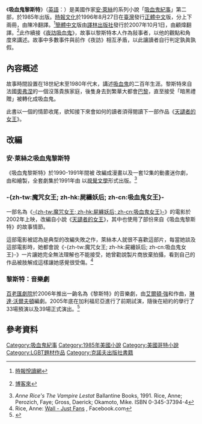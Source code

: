 {{noteTA
|T=zh-tw:吸血鬼黎斯特; zh-cn:吸血鬼莱斯特;
|G1=Show
|1=zh-tw:吸血鬼黎斯特; zh-cn:吸血鬼莱斯特;
|2=zh-tw:安·萊絲; zh-hk:安妮·萊絲; zh-cn:安妮·赖斯;
|3=zh-tw:萊絲; zh-hk:萊絲; zh-cn:赖斯;
|4=zh-tw:吸血鬼紀事; zh-hk:吸血鬼大全; zh-cn:吸血鬼编年史;
|5=zh-hant:哥德; zh-hans:哥特;
|6=zh-tw:黎斯特; zh-cn:莱斯特;
|7=zh-tw:天譴者的女王; zh-cn:吸血鬼女王;
}}

{{Infobox book
| name          = 吸血鬼黎斯特<br />{{lang|en|''The Vampire Lestat''}}
| title_orig     = {{lang|en|''The Vampire Lestat''}}
| image         = The Vampire Lestat (Original Edition cover).jpg
| border        = yes
| caption       = 初版精裝本封面
| author        = [[安·萊絲|安·萊絲]]
| country       = {{USA}}
| language      = [[英語|英語]]
| series        = [[吸血鬼紀事|吸血鬼紀事]]
| subject       = 
| genre         = [[哥德小說|哥德]]，[[恐怖小說|恐怖]]
| pub_date     = {{flagicon|USA}} 1985年<br />{{flagicon|ROC}} 1996年<br />{{flagicon|PRC}} 2007年
| publisher     = {{tsl|en|Alfred A. Knopf|艾佛瑞·A·克諾夫}}
| media_type    = [[精裝書|精裝書]]，[[平裝書|平裝書]]
| pages         = 560頁
| isbn          = 1-127-49040-0
| congress      = 
| oclc          =
| preceded_by   = 《[[夜訪吸血鬼_(小說)|夜訪吸血鬼]]》
| followed_by   = 《[[天譴者的女王|天譴者的女王]]》
}}

《'''吸血鬼黎斯特'''》（[[英語|英語]]：{{lang|en|''The Vampire Lestat''}}）是美國作家[[安·萊絲|安·萊絲]]的系列小說「[[吸血鬼紀事|吸血鬼紀事]]」第二部，於1985年出版。[[時報文化|時報文化]]於1996年8月27日在[[中華民國|臺灣]]發行[[正體中文|正體中文]]版，分上下兩冊，由陳冷翻譯。<ref>{{cite web|url=http://www.readingtimes.com.tw/ReadingTimes/ProductPage.aspx?gp=productdetail&cid=mcam(SellItems)&id=AI0025|title=吸血鬼黎斯特 (上)|accessdate=2017-03-20|archive-date=2019-07-25|archive-url=https://web.archive.org/web/20190725170807/http://www.readingtimes.com.tw/ReadingTimes/ProductPage.aspx?gp=productdetail&cid=mcam(SellItems)&id=AI0025|dead-url=no}} [[時報文化|時報悅讀網]]</ref>[[簡體中文|簡體中文]]版由[[譯林出版社|譯林出版社]]發行於2007年10月1日，由顧煒翻譯。<ref>{{cite web|url=http://www.books.com.tw/products/CN10121002|title=吸血鬼萊斯特 (簡體書)|accessdate=2017-03-20|archive-date=2017-03-21|archive-url=https://web.archive.org/web/20170321165505/http://www.books.com.tw/products/CN10121002|dead-url=no}} [[博客來|博客來]]</ref>此作續接《[[夜訪吸血鬼_(小說)|夜訪吸血鬼]]》，故事以黎斯特本人作為敍事者，以他的觀點和角度來講述。故事中多數事件與前作《夜訪》相互矛盾，以此讓讀者自行判定孰眞孰假。

== 內容概述 ==
故事時間設置在18世紀末至1980年代末，講述[[吸血鬼|吸血鬼]]{{tsl|en|Lestat de Lioncourt|黎斯特·德·萊昂柯特}}的二百年生涯。黎斯特來自法國[[奧弗涅|奧弗涅]]的一個沒落貴族家庭，後隻身去到繁華大都會[[巴黎|巴黎]]，直至接受「暗黑禮贈」被轉化成吸血鬼。

此書以一個{{tsl|en|Cliffhanger|扣人心弦}}的情節收尾，欲知接下來會如何的讀者須得閱讀下一部作品《[[天譴者的女王|天譴者的女王]]》。

== 改編 ==

=== 安·萊絲之吸血鬼黎斯特 ===
《吸血鬼黎斯特》於1990-1991年間被 {{tsl|en|Innovation Comics|Innovation Comics}} 改編成漫畫以及一套12集的動畫迷你劇，由{{tsl|en|Dærick Gröss Sr.|戴瑞克·葛羅斯}}和{{tsl|en|Mike Okamoto|麥可·奧卡莫托}}繪製，全套劇集於1991年由 {{tsl|en|Ballantine Books|Ballantine Books}} 以[[視覺文學|視覺文學]]形式出版。<ref>''Anne Rice's The Vampire Lestat'' Ballantine Books, 1991. Rice, Anne; Perozich, Faye; Gross, Daerick; Okamoto, Mike. ISBN 0-345-37394-4</ref>

=== -{zh-tw:魔咒女王; zh-hk:屍纏妖后; zh-cn:吸血鬼女王}- ===
一部名為《[[屍纏妖后|-{zh-tw:魔咒女王; zh-hk:屍纏妖后; zh-cn:吸血鬼女王}-]]》的電影於2002年上映，改編自小說《[[天譴者的女王|天譴者的女王]]》，其中也使用了部份來自《吸血鬼黎斯特》的故事情節。

這部電影被認為是典型的改編失敗之作，萊絲本人就很不喜歡這部片，每當她談及這部電影時，她都會說《-{zh-tw:魔咒女王; zh-hk:屍纏妖后; zh-cn:吸血鬼女王}-》一片讓她完全無法理解也不能接受，她曾勸說製片商放棄拍攝，看到自己的作品被肢解成這樣讓她感覺很受傷。<ref>Rice, Anne: [http://www.facebook.com/home.php#/pages/Anne-Rice/66435815451?ref=nf Wall - Just Fans] {{Wayback|url=http://www.facebook.com/home.php#/pages/Anne-Rice/66435815451?ref=nf |date=20080924153115 }}, Facebook.com</ref>

=== 黎斯特：音樂劇 ===
[[百老匯劇院|百老匯劇院]]於2006年推出一齣名為《黎斯特》的音樂劇，由[[艾爾頓·強|艾爾頓·強]]和{{tsl|en|Bernie Taupin|博尼·陶平}}作曲，[[琳達·沃爾夫頓|琳達·沃爾夫頓]]編劇。2005年底在加利福尼亞進行了前期試演，隨後在紐約的{{tsl|en|Palace Theatre (New York City)|皇宮劇院 (紐約)|皇宮劇院}}擧行了33場預演以及39場正式演出。<ref>{{Cite web |url=http://www.ibdb.com/production.asp?ID=402876 |title='''Lestat''' at the Internet Broadway Database |accessdate=2017-03-20 |archive-date=2008-05-05 |archive-url=https://web.archive.org/web/20080505012213/http://www.ibdb.com/production.asp?ID=402876 |dead-url=no }}</ref>

== 參考資料 ==
{{reflist}}

[[Category:吸血鬼紀事|Category:吸血鬼紀事]]
[[Category:1985年美國小說|Category:1985年美國小說]]
[[Category:美國哥特小說|Category:美國哥特小說]]
[[Category:LGBT題材作品|Category:LGBT題材作品]]
[[Category:克諾夫出版社書籍|Category:克諾夫出版社書籍]]